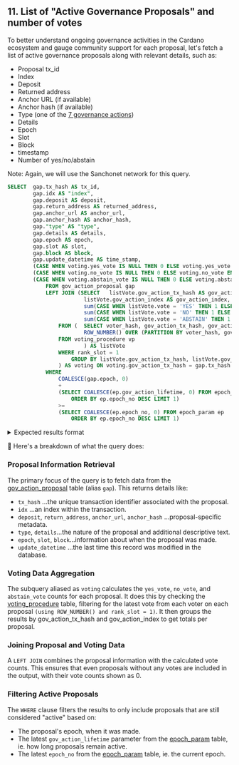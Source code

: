 
## 11. List of "Active Governance Proposals" and number of votes

To better understand ongoing governance activities in the Cardano ecosystem and gauge community support for each proposal, let's fetch a list of active governance proposals along with relevant details, such as:

- Proposal tx_id
- Index
- Deposit
- Returned address
- Anchor URL (if available)
- Anchor hash (if available)
- Type (one of the [7 governance actions](https://docs.sanchogov.tools/how-to-use-the-govtool/using-govtool/governance-actions))
- Details
- Epoch
- Slot
- Block
- timestamp 
- Number of yes/no/abstain 

Note: Again, we will use the Sanchonet network for this query.

```sql
SELECT 	gap.tx_hash AS tx_id,
		gap.idx AS "index",
		gap.deposit AS deposit,
		gap.return_address AS returned_address,
		gap.anchor_url AS anchor_url,
		gap.anchor_hash AS anchor_hash,
		gap."type" AS "type",
		gap.details AS details,
		gap.epoch AS epoch,
		gap.slot AS slot,
		gap.block AS block,
		gap.update_datetime AS time_stamp,
		(CASE WHEN voting.yes_vote IS NULL THEN 0 ELSE voting.yes_vote END) AS yes_vote,
		(CASE WHEN voting.no_vote IS NULL THEN 0 ELSE voting.no_vote END) AS no_vote,
		(CASE WHEN voting.abstain_vote IS NULL THEN 0 ELSE voting.abstain_vote END) AS abstain_vote
			FROM gov_action_proposal gap
			LEFT JOIN (SELECT 	listVote.gov_action_tx_hash AS gov_action_tx_hash,
						listVote.gov_action_index AS gov_action_index,
						sum(CASE WHEN listVote.vote = 'YES' THEN 1 ELSE 0 END) AS yes_vote,
						sum(CASE WHEN listVote.vote = 'NO' THEN 1 ELSE 0 END) AS no_vote,
						sum(CASE WHEN listVote.vote = 'ABSTAIN' THEN 1 ELSE 0 END) AS abstain_vote
				FROM (	SELECT voter_hash, gov_action_tx_hash, gov_action_index, vote, 
						ROW_NUMBER() OVER (PARTITION BY voter_hash, gov_action_tx_hash, gov_action_index ORDER BY slot DESC) AS rank_slot
				FROM voting_procedure vp 
						) AS listVote
				WHERE rank_slot = 1			
			        GROUP BY listVote.gov_action_tx_hash, listVote.gov_action_index
				) AS voting ON voting.gov_action_tx_hash = gap.tx_hash AND voting.gov_action_index = gap.idx
			WHERE 
				COALESCE(gap.epoch, 0) 
				+ 
				(SELECT COALESCE(ep.gov_action_lifetime, 0) FROM epoch_param ep
					ORDER BY ep.epoch_no DESC LIMIT 1)
				>= 
				(SELECT COALESCE(ep.epoch_no, 0) FROM epoch_param ep
				    ORDER BY ep.epoch_no DESC LIMIT 1)
```

<details>
<summary>
Expected results format
</summary>

```sql

tx_id      | index| deposit        | returned_address     | anchor_url                                | anchor_hash | type                   | details                | epoch | slot       | block     | time_stamp      | yes_vote | no_vote | abstain_vote
-----------+------+----------------+----------------------+-------------------------------------------+-------------+------------------------+------------------------+-------+------------+-----------+-----------------+----------+---------+------------- 
b71b...e3a | 0    | 100,000,000,000| stake_test1up...2r5a | https://thc-room335.com/poolMetaData.json | 6dd6...755  | INFO_ACTION            | {"type": "INFO_ACTION"}| 406   | 35,115,090 | 1,754,277 |2024-08-07 10:07 |     0    |    0    |       0


(Note: full results trimmed for readability)
```

</details>



🔎  Here's a breakdown of what the query does:

<Steps>

### Proposal Information Retrieval 

The primary focus of the query is to fetch data from the [gov_action_proposal](https://github.com/cardano-foundation/cf-ledger-sync/blob/main/docs/pages/schema.md#gov_action_proposal) table (alias `gap`). This returns details like:

- `tx_hash` ...the unique transaction identifier associated with the proposal.
- `idx` ...an index within the transaction.
- `deposit`, `return_address`, `anchor_url`, `anchor_hash` ...proposal-specific metadata.
- `type`, `details`...the nature of the proposal and additional descriptive text.
- `epoch`, `slot`, `block`...information about when the proposal was made.
- `update_datetime` ...the last time this record was modified in the database.

### Voting Data Aggregation

The subquery aliased as `voting` calculates the `yes_vote`, `no_vote`, and `abstain_vote` counts for each proposal. It does this by checking the [voting_procedure](https://github.com/cardano-foundation/cf-ledger-sync/blob/main/docs/pages/schema.md#voting_procedure) table, filtering for the latest vote from each voter on each proposal `(using ROW_NUMBER() and rank_slot = 1)`. It then groups the results by gov_action_tx_hash and gov_action_index to get totals per proposal.

### Joining Proposal and Voting Data

A `LEFT JOIN` combines the proposal information with the calculated vote counts. This ensures that even proposals without any votes are included in the output, with their vote counts shown as 0.

### Filtering Active Proposals

The `WHERE` clause filters the results to only include proposals that are still considered "active" based on:
- The proposal's epoch, when it was made.
- The latest `gov_action_lifetime` parameter from the [epoch_param](https://github.com/cardano-foundation/cf-ledger-sync/blob/main/docs/pages/schema.md#epoch_param) table, ie. how long proposals remain active.
- The latest `epoch_no` from the [epoch_param](https://github.com/cardano-foundation/cf-ledger-sync/blob/main/docs/pages/schema.md#epoch_param) table, ie. the current epoch.

</Steps>

